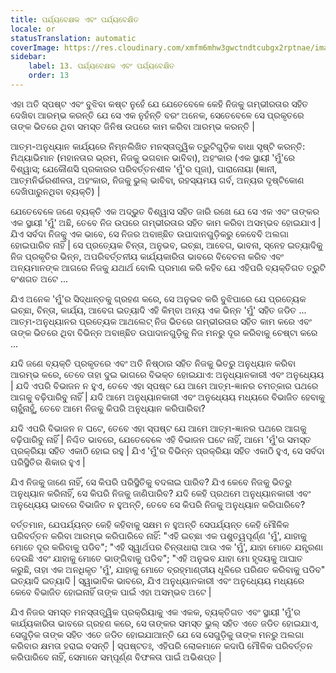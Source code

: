 ```yaml
---
title: ପର୍ଯ୍ୟବେକ୍ଷକ ଏବଂ ପର୍ଯ୍ୟବେକ୍ଷିତ
locale: or
statusTranslation: automatic
coverImage: https://res.cloudinary.com/xmfm6mhw3gwctndtcubgx2rptnae/image/upload/v1740468922/small_cover_tratado_de_psicologia_revolucionaria_a4c0dca4e0.webp
sidebar:
    label: 13. ପର୍ଯ୍ୟବେକ୍ଷକ ଏବଂ ପର୍ଯ୍ୟବେକ୍ଷିତ
    order: 13
---
```

ଏହା ଅତି ସ୍ପଷ୍ଟ ଏବଂ ବୁଝିବା କଷ୍ଟ ନୁହେଁ ଯେ ଯେତେବେଳେ କେହି ନିଜକୁ ଗମ୍ଭୀରତାର ସହିତ ଦେଖିବା ଆରମ୍ଭ କରନ୍ତି ଯେ ସେ ଏକ ନୁହଁନ୍ତି ବରଂ ଅନେକ, ସେତେବେଳେ ସେ ପ୍ରକୃତରେ ତାଙ୍କ ଭିତରେ ଥିବା ସମସ୍ତ ଜିନିଷ ଉପରେ କାମ କରିବା ଆରମ୍ଭ କରନ୍ତି |

ଆତ୍ମ-ଅନୁଧ୍ୟାନ କାର୍ଯ୍ୟରେ ନିମ୍ନଲିଖିତ ମନସ୍ତାତ୍ତ୍ୱିକ ତ୍ରୁଟିଗୁଡ଼ିକ ବାଧା ସୃଷ୍ଟି କରନ୍ତି: ମିଥ୍ୟାଭିମାନ (ମହାନତାର ଭ୍ରମ, ନିଜକୁ ଭଗବାନ ଭାବିବା), ଅହଂକାର (ଏକ ସ୍ଥାୟୀ 'ମୁଁ'ରେ ବିଶ୍ୱାସ; ଯେକୌଣସି ପ୍ରକାରର ପରିବର୍ତ୍ତନଶୀଳ 'ମୁଁ'ର ପୂଜା), ପାରାନୋୟା (ଜ୍ଞାନୀ, ଆତ୍ମନିର୍ଭରଶୀଳତା, ଅହଂକାର, ନିଜକୁ ଭୁଲ୍ ଭାବିବା, ରହସ୍ୟମୟ ଗର୍ବ, ଅନ୍ୟର ଦୃଷ୍ଟିକୋଣ ଦେଖିପାରୁନଥିବା ବ୍ୟକ୍ତି) |

ଯେତେବେଳେ ଜଣେ ବ୍ୟକ୍ତି ଏକ ଅଦ୍ଭୁତ ବିଶ୍ୱାସ ସହିତ ଜାରି ରଖେ ଯେ ସେ ଏକ ଏବଂ ତାଙ୍କର ଏକ ସ୍ଥାୟୀ 'ମୁଁ' ଅଛି, ତେବେ ନିଜ ଉପରେ ଗମ୍ଭୀରତାର ସହିତ କାମ କରିବା ଅସମ୍ଭବ ହୋଇଯାଏ | ଯିଏ ସର୍ବଦା ନିଜକୁ ଏକ ଭାବେ, ସେ ନିଜର ଅବାଞ୍ଛିତ ଉପାଦାନଗୁଡ଼ିକରୁ କେବେବି ଅଲଗା ହୋଇପାରିବ ନାହିଁ | ସେ ପ୍ରତ୍ୟେକ ଚିନ୍ତା, ଅନୁଭବ, ଇଚ୍ଛା, ଆବେଗ, ଭାବନା, ସ୍ନେହ ଇତ୍ୟାଦିକୁ ନିଜ ପ୍ରକୃତିର ଭିନ୍ନ, ଅପରିବର୍ତ୍ତନୀୟ କାର୍ଯ୍ୟକାରିତା ଭାବରେ ବିବେଚନା କରିବ ଏବଂ ଅନ୍ୟମାନଙ୍କ ଆଗରେ ନିଜକୁ ଯଥାର୍ଥ ବୋଲି ପ୍ରମାଣ କରି କହିବ ଯେ ଏହିପରି ବ୍ୟକ୍ତିଗତ ତ୍ରୁଟି ବଂଶଗତ ଅଟେ ...

ଯିଏ ଅନେକ 'ମୁଁ'ର ସିଦ୍ଧାନ୍ତକୁ ଗ୍ରହଣ କରେ, ସେ ଅନୁଭବ କରି ବୁଝିପାରେ ଯେ ପ୍ରତ୍ୟେକ ଇଚ୍ଛା, ଚିନ୍ତା, କାର୍ଯ୍ୟ, ଆବେଗ ଇତ୍ୟାଦି ଏହି କିମ୍ବା ଅନ୍ୟ ଏକ ଭିନ୍ନ 'ମୁଁ' ସହିତ ଜଡିତ ... ଆତ୍ମ-ଅନୁଧ୍ୟାନର ପ୍ରତ୍ୟେକ ଆଥଲେଟ୍ ନିଜ ଭିତରେ ଗମ୍ଭୀରତାର ସହିତ କାମ କରେ ଏବଂ ତାଙ୍କ ଭିତରେ ଥିବା ବିଭିନ୍ନ ଅବାଞ୍ଛିତ ଉପାଦାନଗୁଡ଼ିକୁ ନିଜ ମନରୁ ଦୂର କରିବାକୁ ଚେଷ୍ଟା କରେ ...

ଯଦି ଜଣେ ବ୍ୟକ୍ତି ପ୍ରକୃତରେ ଏବଂ ଅତି ନିଷ୍ଠାର ସହିତ ନିଜକୁ ଭିତରୁ ଅନୁଧ୍ୟାନ କରିବା ଆରମ୍ଭ କରେ, ତେବେ ତାହା ଦୁଇ ଭାଗରେ ବିଭକ୍ତ ହୋଇଯାଏ: ଅନୁଧ୍ୟାନକାରୀ ଏବଂ ଅନୁଧ୍ୟେୟ | ଯଦି ଏପରି ବିଭାଜନ ନ ହୁଏ, ତେବେ ଏହା ସ୍ପଷ୍ଟ ଯେ ଆମେ ଆତ୍ମ-ଜ୍ଞାନର ଚମତ୍କାର ପଥରେ ଆଗକୁ ବଢ଼ିପାରିବୁ ନାହିଁ | ଯଦି ଆମେ ଅନୁଧ୍ୟାନକାରୀ ଏବଂ ଅନୁଧ୍ୟେୟ ମଧ୍ୟରେ ବିଭାଜିତ ହେବାକୁ ଚାହୁଁନାହୁଁ, ତେବେ ଆମେ ନିଜକୁ କିପରି ଅନୁଧ୍ୟାନ କରିପାରିବା?

ଯଦି ଏପରି ବିଭାଜନ ନ ଘଟେ, ତେବେ ଏହା ସ୍ପଷ୍ଟ ଯେ ଆମେ ଆତ୍ମ-ଜ୍ଞାନର ପଥରେ ଆଗକୁ ବଢ଼ିପାରିବୁ ନାହିଁ | ନିଶ୍ଚିତ ଭାବରେ, ଯେତେବେଳେ ଏହି ବିଭାଜନ ଘଟେ ନାହିଁ, ଆମେ 'ମୁଁ'ର ସମସ୍ତ ପ୍ରକ୍ରିୟା ସହିତ ଏକାଠି ହୋଇ ରହୁ | ଯିଏ 'ମୁଁ'ର ବିଭିନ୍ନ ପ୍ରକ୍ରିୟା ସହିତ ଏକାଠି ହୁଏ, ସେ ସର୍ବଦା ପରିସ୍ଥିତିର ଶିକାର ହୁଏ |

ଯିଏ ନିଜକୁ ଜାଣେ ନାହିଁ, ସେ କିପରି ପରିସ୍ଥିତିକୁ ବଦଳାଇ ପାରିବ? ଯିଏ କେବେ ନିଜକୁ ଭିତରୁ ଅନୁଧ୍ୟାନ କରିନାହିଁ, ସେ କିପରି ନିଜକୁ ଜାଣିପାରିବ? ଯଦି କେହି ପ୍ରଥମେ ଅନୁଧ୍ୟାନକାରୀ ଏବଂ ଅନୁଧ୍ୟେୟ ଭାବରେ ବିଭାଜିତ ନ ହୁଅନ୍ତି, ତେବେ ସେ କିପରି ନିଜକୁ ଅନୁଧ୍ୟାନ କରିପାରିବେ?

ବର୍ତ୍ତମାନ, ଯେପର୍ଯ୍ୟନ୍ତ କେହି କହିବାକୁ ସକ୍ଷମ ନ ହୁଅନ୍ତି ସେପର୍ଯ୍ୟନ୍ତ କେହି ମୌଳିକ ପରିବର୍ତ୍ତନ କରିବା ଆରମ୍ଭ କରିପାରିବେ ନାହିଁ: "ଏହି ଇଚ୍ଛା ଏକ ପଶୁତ୍ୱପୂର୍ଣ୍ଣ 'ମୁଁ', ଯାହାକୁ ମୋତେ ଦୂର କରିବାକୁ ପଡିବ"; "ଏହି ସ୍ୱାର୍ଥପର ଚିନ୍ତାଧାରା ଆଉ ଏକ 'ମୁଁ', ଯାହା ମୋତେ ଯନ୍ତ୍ରଣା ଦେଉଛି ଏବଂ ଯାହାକୁ ମୋତେ ଭାଙ୍ଗିବାକୁ ପଡିବ"; "ଏହି ଅନୁଭବ ଯାହା ମୋ ହୃଦୟକୁ ଆଘାତ କରୁଛି, ତାହା ଏକ ଅନଧିକୃତ 'ମୁଁ', ଯାହାକୁ ମୋତେ ବ୍ରହ୍ମାଣ୍ଡୀୟ ଧୂଳିରେ ପରିଣତ କରିବାକୁ ପଡିବ" ଇତ୍ୟାଦି ଇତ୍ୟାଦି | ସ୍ୱାଭାବିକ ଭାବରେ, ଯିଏ ଅନୁଧ୍ୟାନକାରୀ ଏବଂ ଅନୁଧ୍ୟେୟ ମଧ୍ୟରେ କେବେ ବିଭାଜିତ ହୋଇନାହିଁ ତାଙ୍କ ପାଇଁ ଏହା ଅସମ୍ଭବ ଅଟେ |

ଯିଏ ନିଜର ସମସ୍ତ ମନସ୍ତାତ୍ତ୍ୱିକ ପ୍ରକ୍ରିୟାକୁ ଏକ ଏକକ, ବ୍ୟକ୍ତିଗତ ଏବଂ ସ୍ଥାୟୀ 'ମୁଁ'ର କାର୍ଯ୍ୟକାରିତା ଭାବରେ ଗ୍ରହଣ କରେ, ସେ ତାଙ୍କର ସମସ୍ତ ଭୁଲ୍ ସହିତ ଏତେ ଜଡିତ ହୋଇଯାଏ, ସେଗୁଡ଼ିକ ତାଙ୍କ ସହିତ ଏତେ ଜଡିତ ହୋଇଯାଆନ୍ତି ଯେ ସେ ସେଗୁଡ଼ିକୁ ତାଙ୍କ ମନରୁ ଅଲଗା କରିବାର କ୍ଷମତା ହରାଇ ବସନ୍ତି | ସ୍ପଷ୍ଟତଃ, ଏହିପରି ଲୋକମାନେ କଦାପି ମୌଳିକ ପରିବର୍ତ୍ତନ କରିପାରିବେ ନାହିଁ, ସେମାନେ ସମ୍ପୂର୍ଣ୍ଣ ବିଫଳତା ପାଇଁ ଅଭିଶପ୍ତ |
